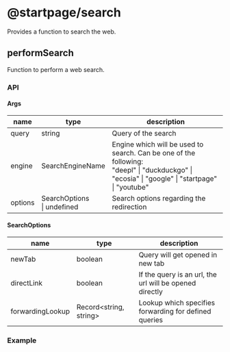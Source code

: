# @startpage/search

Provides a function to search the web.

## performSearch

Function to perform a web search.

### API

#### Args

| name    | type                           | description                                                                                                                                       |
| ------- | ------------------------------ | ------------------------------------------------------------------------------------------------------------------------------------------------- |
| query   | string                         | Query of the search                                                                                                                               |
| engine  | SearchEngineName               | Engine which will be used to search. Can be one of the following:<br/>"deepl" \| "duckduckgo" \| "ecosia" \| "google" \| "startpage" \| "youtube" |
| options | SearchOptions<br/>\| undefined | Search options regarding the redirection                                                                                                          |

#### SearchOptions

| name             | type                   | description                                             |
| ---------------- | ---------------------- | ------------------------------------------------------- |
| newTab           | boolean                | Query will get opened in new tab                        |
| directLink       | boolean                | If the query is an url, the url will be opened directly |
| forwardingLookup | Record<string, string> | Lookup which specifies forwarding for defined queries   |

### Example
